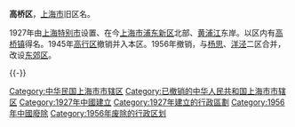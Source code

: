 '''高桥区'''，[[上海市|上海市]]旧区名。

1927年由[[上海特别市|上海特别市]]设置、在今[[上海市|上海市]][[浦东新区|浦东新区]]北部、[[黄浦江|黄浦江]]东岸。以区内有[[高桥镇_(上海市)|高桥镇]]得名。1945年[[高行区|高行区]]撤销并入本区。1956年撤销，与[[杨思区|杨思]]、[[洋泾区|洋泾]]二区合并，改设[[东郊区|东郊区]]。 

{{-}}
{{中華民國上海市行政區劃}}
{{中华人民共和国上海市已撤销县级行政区}}
{{浦东新区行政区划}}
[[Category:中华民国上海市市辖区|Category:中华民国上海市市辖区]]
[[Category:已撤销的中华人民共和国上海市市辖区|Category:已撤销的中华人民共和国上海市市辖区]]
[[Category:1927年中國建立|Category:1927年中國建立]]
[[Category:1927年建立的行政區劃|Category:1927年建立的行政區劃]]
[[Category:1956年中國廢除|Category:1956年中國廢除]]
[[Category:1956年废除的行政区划|Category:1956年废除的行政区划]]